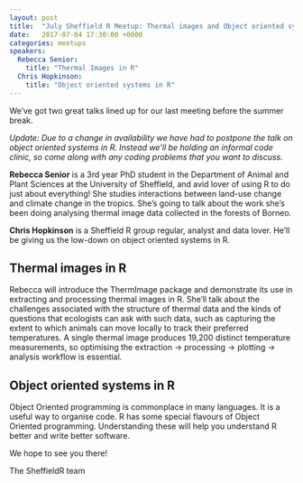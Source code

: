 ```yaml
---
layout: post
title:  "July Sheffield R Meetup: Thermal images and Object oriented systems in R"
date:   2017-07-04 17:30:00 +0000
categories: meetups
speakers:
  Rebecca Senior:
    title: "Thermal Images in R"
  Chris Hopkinson:
    title: "Object oriented systems in R"
---
```

We've got two great talks lined up for our last meeting before the summer break.

_Update: Due to a change in availability we have had to postpone the talk on object oriented systems in R. Instead we'll
be holding an informal code clinic, so come along with any coding problems that you want to discuss._

**Rebecca Senior** is a 3rd year PhD student in the Department of Animal and Plant Sciences at the University of
Sheffield, and avid lover of using R to do just about everything! She studies interactions between land-use change and
climate change in the tropics. She’s going to talk about the work she’s been doing analysing thermal image data
collected in the forests of Borneo.

**Chris Hopkinson** is a Sheffield R group regular, analyst and data lover. He’ll be giving us the low-down on object
oriented systems in R.

<!--more-->

## Thermal images in R

Rebecca will introduce the ThermImage package and demonstrate its use in extracting and processing thermal images in
R. She'll talk about the challenges associated with the structure of thermal data and the kinds of questions that
ecologists can ask with such data, such as capturing the extent to which animals can move locally to track their
preferred temperatures. A single thermal image produces 19,200 distinct temperature measurements, so optimising the
extraction -> processing -> plotting -> analysis workflow is essential.

## Object oriented systems in R

Object Oriented programming is commonplace in many languages. It is a useful way to organise code. R has some special
flavours of Object Oriented programming. Understanding these will help you understand R better and write better
software.

We hope to see you there!

The SheffieldR team

